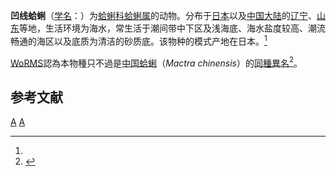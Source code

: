 {{Speciesbox 
| taxon = Mactra sulcataria
| binomial_authority = (Deshayes, 1853)<ref name='id11394'>{{cite web| url =http://www.bioinfo.cn/db05/BjdwSpecies.php?action=view&id=11394| title =凹线蛤蜊| work =《中国动物物种编目数据库》| publisher =中国科学院微生物研究所| author =中国科学院动物研究所| accessdate =2009-04-28| deadurl =yes| archiveurl =https://web.archive.org/web/20160305020443/http://www.bioinfo.cn/db05/BjdwSpecies.php?action=view&id=11394| archivedate =2016-03-05}}</ref>
}}

'''凹线蛤蜊'''（[[学名|学名]]：{{lang|la|''Mactra sulcataria''}}）为[[蛤蜊科|蛤蜊科]][[蛤蜊属|蛤蜊属]]的动物。分布于[[日本|日本]]以及[[中国大陆|中国大陆]]的[[辽宁|辽宁]]、[[山东|山东]]等地，生活环境为海水，常生活于潮间带中下区及浅海底、海水盐度较高、潮流畅通的海区以及底质为清洁的砂质底。该物种的模式产地在日本。<ref name='id11394'/>

[[WoRMS|WoRMS]]認為本物種只不過是[[中国蛤蜊|中国蛤蜊]]（''Mactra chinensis''）的[[同種異名|同種異名]]<ref name="WoRMS_367847">{{cite WoRMS
 | id = 367847
 | title = ''Mactra chinensis'' Philippi, 1846
 | author = Wim Decock, Markus Huber 
 | year = 2008
 }}</ref>。

== 参考文献 ==
{{reflist}}

{{taxonbar}}
[[Category:_1853年描述的动物|A]]
[[Category:马珂蛤属|A]]